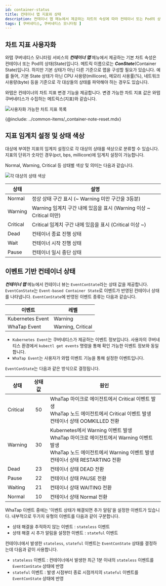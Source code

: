 ```yaml
---
id: container-status
title: 컨테이너 맵 지표와 상태
description: 컨테이너 맵 메뉴에서 제공하는 차트의 속성에 따라 컨테이너 또는 Pod의 상태를 확인할 수 있습니다.
tags: [ 쿠버네티스, 쿠버네티스 모니터링 ]
---
```


## 차트 지표 사용자화

와탭 쿠버네티스 모니터링 서비스의 ***컨테이너 맵*** 메뉴에서 제공하는 기본 차트 속성은 컨테이너 또는 Pod의 상태(State)입니다. 메트릭 이름으로는 ***ConState***(Container State)입니다. 하지만 기본 상태가 아닌 다른 기준으로 맵을 구성할 필요가 있습니다. 예를 들어, 기본 State 상태가 아닌 CPU 사용량(millicore), 메모리 사용률(%), 네트워크 사용량(byte) 등을 기준으로 각 대상들의 상태를 파악해야 하는 경우도 있습니다.

와탭은 컨테이너의 차트 지표 변경 기능을 제공합니다. 변경 가능한 차트 지표 값은 와탭 쿠버네티스가 수집하는 메트릭스(지표)와 같습니다.

![사용자화 가능한 차트 지표 목록](https://img.whatap.io/media/images/whatap_kubernetes_container_map_state_customization.png)

{@include: ../common-items/_container-note-reset.mdx} 

## 지표 임계치 설정 및 상태 색상

대상에 부여한 지표의 임계치 설정으로 각 대상의 상태를 색상으로 분류할 수 있습니다. 지표의 단위가 숫자인 경우(pct, bps, millicore)에 임계치 설정이 가능합니다.

<span class='normal'>Normal</span>, <span class='slow'>Warning</span>, <span class='vslow'>Critical</span> 등 상태별 색상 및 의미는 다음과 같습니다.

![각 대상의 상태 색상](/img/container-map-status-color.png)

| 상태     | 설명                                                                |
| -------- | ------------------------------------------------------------------- |
| <span class='normal'>Normal</span>   | 정상 상태 구간 표시 (~ Warning 미만 구간을 3등분)                   |
| <span class='slow'>Warning</span>  | Warning 임계치 구간 내에 있음을 표시 (Warning 이상 ~ Critical 미만) |
| <span class='vslow'>Critical</span> | Critical 임계치 구간 내에 있음을 표시 (Critical 이상 ~)             |
| Dead     | 컨테이너 종료 진행 상태                                             |
| Wait     | 컨테이너 시작 진행 상태                                             |
| Pause    | 컨테이너 일시 중단 상태                                             |

## 이벤트 기반 컨테이너 상태

***컨테이너 맵*** 메뉴에서 컨테이너 뷰는 `EventConState`라는 상태 값을 제공합니다. `EventConState`는 `Event-based Container State`로 이벤트가 반영된 컨테이너 상태를 나타냅니다. `EventConState`에 반영된 이벤트 종류는 다음과 같습니다.

| 이벤트           | 레벨              |
| ---------------- | ----------------- |
| Kubernetes Event | <span class='slow'>Warning</span>           |
| WhaTap Event     | <span class='slow'>Warning</span>, <span class='vslow'>Critical</span> |

* `Kubernetes Event`는 쿠버네티스가 제공하는 이벤트 정보입니다. 사용자의 쿠버네티스 환경에서 `kubectl get events` 명령을 통해 확인 가능한 이벤트 정보와 동일합니다.
* `WhaTap Event`는 사용자가 와탭 이벤트 기능을 통해 설정한 이벤트입니다.

`EventConState`는 다음과 같은 방식으로 결정됩니다.

|상태|상태값|원인|
|--|:--:|--|
|<span class='vslow'>Critical</span>|50|WhaTap 마이크로 에이전트에서 Critical 이벤트 발생<br/>WhaTap 노드 에이전트에서 Critical 이벤트 발생<br/>컨테이너 상태 OOMKILLED 전환|
|<span class='slow'>Warning</span>|30|Kubernetes에서 Warning 이벤트 발생<br/>WhaTap 마이크로 에이전트에서 Warning 이벤트 발생<br/>WhaTap 노드 에이전트에서 Warning 이벤트 발생<br/>컨테이너 상태 RESTARTING 전환|
|Dead|23|컨테이너 상태 DEAD 전환|
|Pause|22|컨테이너 상태 PAUSE 전환|
|Waiting|21|컨테이너 상태 WAITING 전환|
|<span class='normal'>Normal</span>|10|컨테이너 상태 Normal 전환|

WhaTap 이벤트 중에는 '이벤트 상태가 해결되면 추가 알림'을 설정한 이벤트가 있습니다. 내부적으로 두가지 유형의 이벤트를 다음과 같이 구분합니다.

* 상태 해결을 추적하지 않는 이벤트 : `stateless` 이벤트
* 상태 해결 시 추가 알림을 설정한 이벤트 : `stateful` 이벤트

컨테이너에서 발생한 `stateless`, `stateful` 이벤트는 `EventConState` 상태를 결정하는데 다음과 같이 사용합니다. 

* `stateless` 이벤트 : 컨테이너에서 발생한 최근 1분 이내의 `stateless` 이벤트를 `EventConState` 상태에 반영
* `stateful` 이벤트 : 발생 시점부터 종료 시점까지의 `stateful` 이벤트를 `EventConState` 상태에 반영
